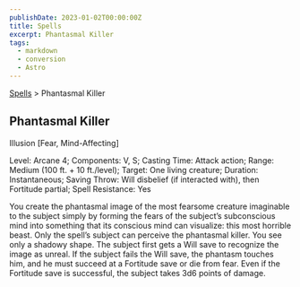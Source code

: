 ```yaml
---
publishDate: 2023-01-02T00:00:00Z
title: Spells
excerpt: Phantasmal Killer
tags:
  - markdown
  - conversion
  - Astro
---
```


[Spells](arcana-d20-srd-spells-index) > Phantasmal Killer

## Phantasmal Killer

Illusion [Fear, Mind-Affecting]

Level: Arcane 4; Components: V, S; Casting Time: Attack action; Range: Medium
(100 ft. + 10 ft./level); Target: One living creature; Duration:
Instantaneous; Saving Throw: Will disbelief (if interacted with), then
Fortitude partial; Spell Resistance: Yes

You create the phantasmal image of the most fearsome creature imaginable to
the subject simply by forming the fears of the subject’s subconscious mind
into something that its conscious mind can visualize: this most horrible
beast. Only the spell’s subject can perceive the phantasmal killer. You see
only a shadowy shape. The subject first gets a Will save to recognize the
image as unreal. If the subject fails the Will save, the phantasm touches him,
and he must succeed at a Fortitude save or die from fear. Even if the
Fortitude save is successful, the subject takes 3d6 points of damage.

